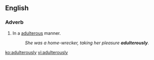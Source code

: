 ==English==

===Adverb===
{{en-adv}}

# In a [[adulterous]] manner.
#: ''She was a home-wrecker, taking her pleasure '''adulterously'''.''

[[ko:adulterously]]
[[vi:adulterously]]